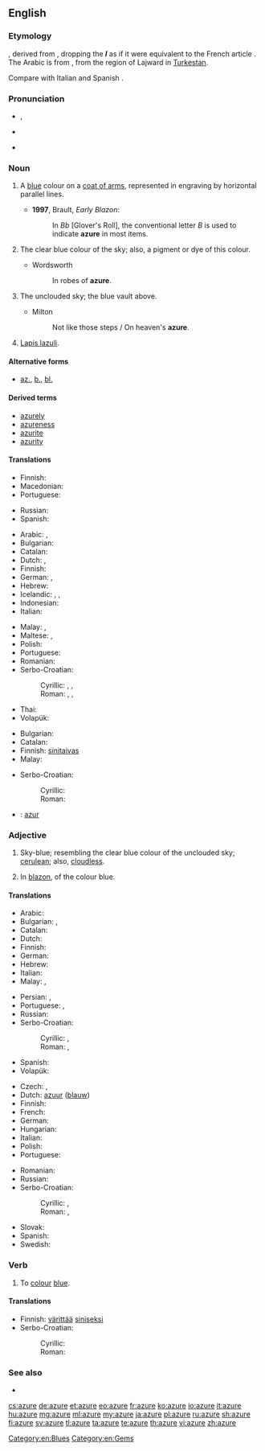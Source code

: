 ==English==
{{wikipedia}}

===Etymology===
{{etyl|fro|en}} {{term|azur|lang=fro}}, derived from {{etyl|ar|en}} {{term|لازورد|لازوَرْد|tr=lāzaward|lapis lazuli|lang=ar}}, dropping the '''''l''''' as if it were equivalent to the French article {{term|l'|lang=fr}}. The Arabic is from {{etyl|fa|en}} {{term|لاجورد|tr=lâjvard||lapis lazuli|lang=fa}}, from the region of Lajward in [[w:Turkestan|Turkestan]].

Compare with Italian {{term|azzurro|lang=it}} and Spanish {{term|azul|lang=es}}.

===Pronunciation===
* {{a|UK}} {{IPA|/ˈæʒ(j)ʊə/|/ˈæʒə/}}, {{X-SAMPA|/"{Z@/}}
* {{a|US}} {{IPA|/ˈæʒɚ/|/ˈeɪʒɚ/}}
* {{audio|En-us-azure.ogg|Audio}}

===Noun===
{{en-noun|s|-}}

# {{context|tincture|lang=en}} A [[blue]] colour on a [[coat of arms]], represented in engraving by horizontal parallel lines.
#* '''1997''', Brault, ''Early Blazon'':
#*: In ''Bb'' [Glover's Roll], the conventional letter ''B'' is used to indicate '''azure''' in most items.
# The clear blue colour of the sky; also, a pigment or dye of this colour.
#: {{color panel|azure|007FFF}}
#* Wordsworth
#*: In robes of '''azure'''.
# {{context|poetic|lang=en}} The unclouded sky; the blue vault above.
#* Milton
#*: Not like those steps / On heaven's '''azure'''.
# [[lapis lazuli|Lapis lazuli]].

====Alternative forms====
* {{sense|blue color on a coat of arms}} [[az.]], [[b.]], [[bl.]]

====Derived terms====
* [[azurely]]
* [[azureness]]
* [[azurite]]
* [[azurity]]

====Translations====
{{trans-top|blue colour on a coat of arms}}
* Finnish: {{t+|fi|sininen}}
* Macedonian: {{t-|mk|сина|f|tr=sína}}
* Portuguese: {{t+|pt|azul}}
{{trans-mid}}
* Russian: {{t+|ru|лазурь|f|tr=lazúrʹ}}
* Spanish: {{t+|es|azur}}
{{trans-bottom}}

{{trans-top|colour of the sky}}
* Arabic: {{t-|ar|لازوردية|tr=lazuwardīya}}, {{t+|ar|لازورد|tr=lāzaward}}
* Bulgarian: {{t+|bg|небесносиньо}}
* Catalan: {{t-|ca|atzur|m}}
* Dutch: {{t+|nl|azuurblauw|n}}, {{t+|nl|hemelsblauw|n}}
* Finnish: {{t-|fi|taivaansininen}}
* German: {{t-|de|Himmelblau|n}}, {{t-|de|Azurblau}}
* Hebrew: {{t+|he|תכלת|tr=tkhélet|sc=Hebr}}
* Icelandic: {{t-|is|fagurblár|m}}, {{t+|is|himinblár}}, {{t-|is|heiðblár}}
* Indonesian: {{t+|id|biru langit}}
* Italian: {{t+|it|azzurro|m}}
{{trans-mid}}
* Malay: {{t-|ms|biru langit}}, {{t-|ms|lazuardi}}
* Maltese: {{t-|mt|kaħlani|m}}, {{t-|mt|kaħlanija|f}}
* Polish: {{t+|pl|lazur|m}}
* Portuguese: {{t-|pt|azul celeste|m}}
* Romanian: {{t+|ro|azur}}
* Serbo-Croatian:
*: Cyrillic: {{t-|sh|азурна|f}}, {{t-|sh|плава|f}}, {{t-|sh|ведра|f}}
*: Roman: {{t-|sh|azurna|f}}, {{t-|sh|plava|f}}, {{t-|sh|vedra|f}}
* Thai: {{t+|th|ฟ้า}}
* Volapük: {{t+|vo|lasürablöv}}
{{trans-bottom}}

{{trans-top|the blue sky}}
* Bulgarian: {{t+|bg|лазур}}
* Catalan: {{t-|ca|atzur|m}}
* Finnish: [[sinitaivas]]
* Malay: {{t-|ms|langit biru}}
{{trans-mid}}
* Serbo-Croatian:
*: Cyrillic: {{t-|sh|плаветнило|n}}
*: Roman: {{t-|sh|plavetnilo|n}}
{{trans-bottom}}

{{trans-see|lapis lazuli}}

{{checktrans-top}}
* {{ttbc|ie}}: [[azur]]
{{trans-mid}}
{{trans-bottom}}

===Adjective===
{{en-adj|-}}

# Sky-blue; resembling the clear blue colour of the unclouded sky; [[cerulean]]; also, [[cloudless]].
# {{context|tincture|lang=en}} In [[blazon]], of the colour blue.

====Translations====
{{trans-top|sky-blue coloured}}
* Arabic: {{t-|ar|لازوردي|tr=lāzuwardiy}}
* Bulgarian: {{t-|bg|небесносин}},  {{t+|bg|лазурен}}
* Catalan: {{t-|ca|atzur}}
* Dutch: {{t+|nl|azuurblauw}}
* Finnish: {{t-|fi|taivaansininen}}
* German: {{t+|de|azur}}
* Hebrew: {{t-|he|תכול|tr=takhól|sc=Hebr}}
* Italian: {{t+|it|azzurro}}
* Malay: {{t-|ms|biru langit}}, {{t-|ms|lazuardi}}
{{trans-mid}}
* Persian: {{t+|fa|لاجورد|tr=lajward}}, {{t+|fa|لاجوردی|tr=lajevardi|sc=fa-Arab}}
* Portuguese: {{t-|pt|azul celeste}}, {{t+|pt|cerúleo}}
* Russian: {{t+|ru|лазурный|tr=lazúrnyj}}
* Serbo-Croatian:
*: Cyrillic: {{t-|sh|азурна|f}}, {{t-|sh|плава|f}}
*: Roman: {{t-|sh|azurna|f}}, {{t-|sh|plava|f}}
* Spanish: {{t-|es|cielo azul}}
* Volapük: {{t+|vo|lasürablövik}}
{{trans-bottom}}

{{trans-top|heraldry: of blue colour on a coat of arms}}
* Czech: {{t-|cs|azurový}}, {{t-|cs|azurově modrý}}
* Dutch: [[azuur]] ([[blauw]])
* Finnish: {{t+|fi|sininen}}
* French: {{t+|fr|azur}}
* German: {{t+|de|blau}}
* Hungarian: {{t+|hu|kék}}
* Italian: {{t+|it|azzurro}}
* Polish: {{t+|pl|błękitny}}
* Portuguese: {{t+|pt|azul}}
{{trans-mid}}
* Romanian: {{t-|ro|azuriu}}
* Russian: {{t+|ru|голубой|tr=golubój}}
* Serbo-Croatian:
*: Cyrillic: {{t-|sh|азурна|f}}, {{t-|sh|плава|f}}
*: Roman: {{t-|sh|azurna|f}}, {{t-|sh|plava|f}}
* Slovak: {{t-|sk|modrá}}
* Spanish: {{t+|es|azur}}
* Swedish: {{t+|sv|blått}}
{{trans-bottom}}

===Verb===
{{en-verb|azur|ing}}

# {{context|transitive|lang=en}} To [[colour]] [[blue]].

====Translations====
{{trans-top|to colour}}
* Finnish: [[värittää]] [[sininen|siniseksi]]
* Serbo-Croatian:
*: Cyrillic: {{t-|sh|оплавити}}
*: Roman: {{t-|sh|oplaviti}}
{{trans-mid}}
{{trans-bottom}}

===See also===
* {{list:blues/en}}

[[Category:en:Blues]]
[[Category:en:Gems]]

[[cs:azure]]
[[de:azure]]
[[et:azure]]
[[eo:azure]]
[[fr:azure]]
[[ko:azure]]
[[io:azure]]
[[it:azure]]
[[hu:azure]]
[[mg:azure]]
[[ml:azure]]
[[my:azure]]
[[ja:azure]]
[[pl:azure]]
[[ru:azure]]
[[sh:azure]]
[[fi:azure]]
[[sv:azure]]
[[tl:azure]]
[[ta:azure]]
[[te:azure]]
[[th:azure]]
[[vi:azure]]
[[zh:azure]]
